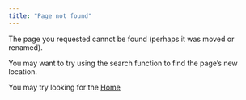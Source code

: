 ```yaml
---
title: "Page not found"
---
```


The page you requested cannot be found (perhaps it was moved or renamed).

You may want to try using the search function to find the page's new location.

You may try looking for the [Home](/)